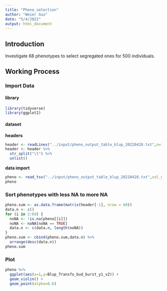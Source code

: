 ```yaml
---
title: "Pheno_selection"
author: "Weier Guo"
date: "5/4/2022"
output: html_document
---
```


## Introduction 
Investigate 68 phenotypes to select segregated ones for 500 individuals. 

## Working Process ##
### Import Data ###
#### library ####
```r
library(tidyverse)
library(ggplot2)
```

#### dataset ####
**headers**
```r
header <- readLines("../input/pheno_output_table_blup_20220428.txt",n=1)
header <- header %>%
  str_split("\t") %>%
  unlist()
```

**data import**
```r
pheno <- read_tsv("../input/pheno_output_table_blup_20220428.txt",col_names = header,comment = "Old")
pheno
```

### Sort phenotypes with less NA to more NA ###
```r
pheno.sum <- as.data.frame(matrix(header[-1], nrow = 68))
data.n <- c()
for (i in 2:69) {
  noNA <- !is.na(pheno[[i]])
  noNA <- noNA[noNA == TRUE]
  data.n <- c(data.n, length(noNA))
}
pheno.sum <- cbind(pheno.sum,data.n) %>%
  arrange(desc(data.n))
pheno.sum
```

### Plot ###
```r
pheno %>%
  ggplot(aes(x=1,y=Blup_Transfo_bud_burst_y1_v2)) +
  geom_violin() +
  geom_point(alpha=0.6)
```


